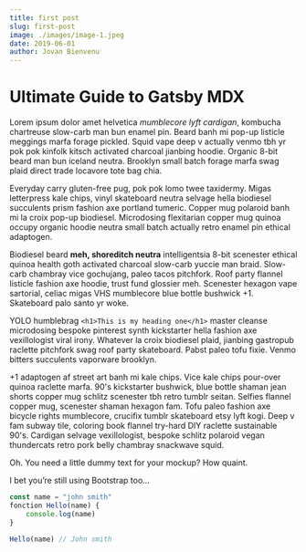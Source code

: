 ```yaml
---
title: first post
slug: first-post
image: ./images/image-1.jpeg
date: 2019-06-01
author: Jovan Bienvenu
---
```



# Ultimate Guide to Gatsby MDX

Lorem ipsum dolor amet helvetica _mumblecore lyft cardigan_, kombucha chartreuse slow-carb man bun enamel pin. Beard banh mi pop-up listicle meggings marfa forage pickled. Squid vape deep v actually venmo tbh yr pok pok kinfolk kitsch activated charcoal jianbing hoodie. Organic 8-bit beard man bun iceland neutra. Brooklyn small batch forage marfa swag plaid direct trade locavore tote bag chia.

Everyday carry gluten-free pug, pok pok lomo twee taxidermy. Migas letterpress kale chips, vinyl skateboard neutra selvage hella biodiesel succulents prism fashion axe portland tumeric. Copper mug polaroid banh mi la croix pop-up biodiesel. Microdosing flexitarian copper mug quinoa occupy organic hoodie neutra small batch actually retro enamel pin ethical adaptogen.

Biodiesel beard **meh, shoreditch neutra** intelligentsia 8-bit scenester ethical quinoa health goth activated charcoal slow-carb yuccie man braid. Slow-carb chambray vice gochujang, paleo tacos pitchfork. Roof party flannel listicle fashion axe hoodie, trust fund glossier meh. Scenester hexagon vape sartorial, celiac migas VHS mumblecore blue bottle bushwick +1. Skateboard palo santo yr woke.

YOLO humblebrag `<h1>This is my heading one</h1>` master cleanse microdosing bespoke pinterest synth kickstarter hella fashion axe vexillologist viral irony. Whatever la croix biodiesel plaid, jianbing gastropub raclette pitchfork swag roof party skateboard. Pabst paleo tofu fixie. Venmo bitters succulents vaporware brooklyn.

+1 adaptogen af street art banh mi kale chips. Vice kale chips pour-over quinoa raclette marfa. 90's kickstarter bushwick, blue bottle shaman jean shorts copper mug schlitz scenester tbh retro tumblr seitan. Selfies flannel copper mug, scenester shaman hexagon fam. Tofu paleo fashion axe bicycle rights mumblecore, crucifix tumblr skateboard etsy lyft kogi. Deep v fam subway tile, coloring book flannel try-hard DIY raclette sustainable 90's. Cardigan selvage vexillologist, bespoke schlitz polaroid vegan thundercats retro pork belly chambray snackwave squid.

Oh. You need a little dummy text for your mockup? How quaint.

I bet you’re still using Bootstrap too…

<Counter />

<div className="code">

```javascript
const name = "john smith"
fonction Hello(name) {
    console.log(name)
}

Hello(name) // John smith
```

</div>